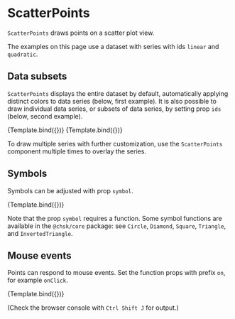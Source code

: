 
# ScatterPoints

<Meta title="Addons/XY/ScatterPoints" />

`ScatterPoints` draws points on a scatter plot view.

<ArgsTable of={ScatterPoints} />

The examples on this page use a dataset with series with ids `linear` and `quadratic`.

## Data subsets

`ScatterPoints` displays the entire dataset by default, automatically applying distinct colors to data series (below, first example). It is also possible to draw individual data series, or subsets of data series, by setting prop `ids` (below, second example).

<Canvas>
    <Story
        name="entire dataset"
        args={{
            symbolStyle: { stroke: '#333333', strokeWidth: 1 },
        }}
        component={ScatterPoints}
        decorators={[ChartScatterDecorator]}
    >
        {Template.bind({})}
    </Story>
    <Story
        name="single series"
        args={{
            ids: ['quadratic'],
            symbolStyle: { stroke: '#333333', strokeWidth: 1 },
        }}
        component={ScatterPoints}
        decorators={[ChartScatterDecorator]}
    >
        {Template.bind({})}
    </Story>
</Canvas>

To draw multiple series with further customization, use the `ScatterPoints` component multiple times to overlay the series.

## Symbols

Symbols can be adjusted with prop `symbol`.

<Canvas>
    <Story
        name="symbol"
        args={{
            ids: ['quadratic'],
            symbolStyle: { stroke: '#222222', strokeWidth: 1 },
            symbol: Triangle,
        }}
        component={ScatterPoints}
        decorators={[ChartScatterDecorator]}
    >
        {Template.bind({})}
    </Story>
</Canvas>

Note that the prop `symbol` requires a function. Some symbol functions are available in the `@chsk/core` package: see `Circle`, `Diamond`, `Square`, `Triangle`, and `InvertedTriangle`.

## Mouse events

Points can respond to mouse events. Set the function props with prefix `on`, for example `onClick`.

<Canvas>
    <Story
        name="mouse click"
        args={{
            onClick: onScatterClick,
        }}
        component={ScatterPoints}
        decorators={[ChartScatterDecorator]}
    >
        {Template.bind({})}
    </Story>
</Canvas>

(Check the browser console with `Ctrl Shift J` for output.)
